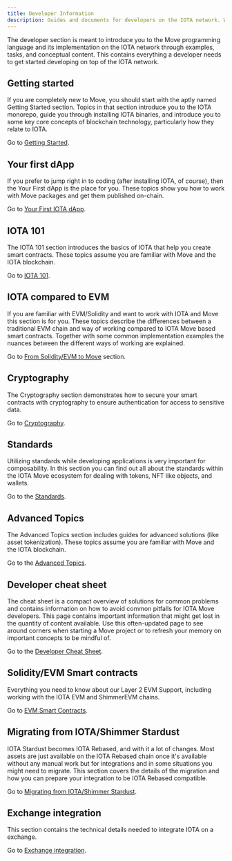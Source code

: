 ```yaml
---
title: Developer Information
description: Guides and documents for developers on the IOTA network. Whether you're just learning how to create smart contracts or are a Move expert, these guides help to fast-track your IOTA development. 
---
```


The developer section is meant to introduce you to the Move programming language and its implementation on the IOTA network through examples, tasks, and conceptual content. This contains everything a developer needs to get started developing on top of the IOTA network.

## Getting started

If you are completely new to Move, you should start with the aptly named Getting Started section. Topics in that section introduce you to the IOTA monorepo, guide you through installing IOTA binaries, and introduce you to some key core concepts of blockchain technology, particularly how they relate to IOTA. 

Go to [Getting Started](getting-started/getting-started.mdx).

## Your first dApp

If you prefer to jump right in to coding (after installing IOTA, of course), then the Your First dApp is the place for you. These topics show you how to work with Move packages and get them published on-chain. 

Go to [Your First IOTA dApp](getting-started/first-app/first-app.mdx).

## IOTA 101

The IOTA 101 section introduces the basics of IOTA that help you create smart contracts. These topics assume you are familiar with Move and the IOTA blockchain.

Go to [IOTA 101](iota-101.mdx).

## IOTA compared to EVM

If you are familiar with EVM/Solidity and want to work with IOTA and Move this section is for you. These topics describe the differences between a traditional EVM chain and way of working compared to IOTA Move based smart contracts. Together with some common implementation examples the nuances between the different ways of working are explained.

Go to [From Solidity/EVM to Move](evm-to-move/evm-to-move.mdx) section.

## Cryptography

The Cryptography section demonstrates how to secure your smart contracts with cryptography to ensure authentication for access to sensitive data.

Go to [Cryptography](cryptography.mdx).

## Standards

Utilizing standards while developing applications is very important for composability. In this section you can find out all about the standards within the IOTA Move ecosystem for dealing with tokens, NFT like objects, and wallets. 

Go to the [Standards](/developer/standards).

## Advanced Topics

The Advanced Topics section includes guides for advanced solutions (like asset tokenization). These topics assume you are familiar with Move and the IOTA blockchain.

Go to the [Advanced Topics](advanced.mdx).

## Developer cheat sheet

The cheat sheet is a compact overview of solutions for common problems and contains information on how to avoid common pitfalls for IOTA Move developers. This page contains important information that might get lost in the quantity of content available. Use this often-updated page to see around corners when starting a Move project or to refresh your memory on important concepts to be mindful of. 

Go to the [Developer Cheat Sheet](dev-cheat-sheet.mdx).

## Solidity/EVM Smart contracts

Everything you need to know about our Layer 2 EVM Support, including working with the IOTA EVM and ShimmerEVM chains. 

Go to [EVM Smart Contracts](iota-evm/introduction.mdx).

## Migrating from IOTA/Shimmer Stardust

IOTA Stardust becomes IOTA Rebased, and with it a lot of changes. Most assets are just available on the IOTA Rebased chain once it's available without any manual work but for integrations and in some situations you might need to migrate. This section covers the details of the migration and how you can prepare your integration to be IOTA Rebased compatible.

Go to [Migrating from IOTA/Shimmer Stardust](stardust/stardust-migration.mdx).

## Exchange integration

This section contains the technical details needed to integrate IOTA on a exchange. 

Go to [Exchange integration](exchange-integration/exchange-integration.mdx).

